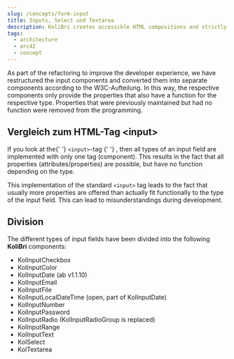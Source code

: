 ```yaml
---
slug: /concepts/form-input
title: Inputs, Select und Textarea
description: KoliBri creates accessible HTML compositions and strictly adheres to the W3C specification.
tags:
  - architecture
  - arc42
  - concept
---
```


As part of the refactoring to improve the developer experience, we have restructured the input components and converted them into separate components according to the <kol-link _href="https://html.spec.whatwg.org/multipage/input.html" _target="w3c">W3C-Aufteilung</kol-link>.
In this way, the respective components only provide the properties that also have a function for the respective type. Properties that were previously maintained but had no function were removed from the programming.

## Vergleich zum HTML-Tag &lt;input&gt;

<p>
	If you look at the{' '}
	<kol-link _href="https://developer.mozilla.org/de/docs/Web/HTML/Element/Input" _target="mozilla">
		<code>&lt;input&gt;</code>-tag
	</kol-link>{' '}
	, then all types of an input field are implemented with only one tag (component). This results in the fact that all properties (attributes/properties) are
	possible, but have no function depending on the type.
</p>

<p>
	This implementation of the standard <code>&lt;input&gt;</code> tag leads to the fact that usually more properties are offered than actually fit functionally
	to the type of the input field. This can lead to misunderstandings during development.
</p>

## Division

<p>
	The different types of input fields have been divided into the following <b>KoliBri</b> components:
</p>

<ul>
	<li>KolInputCheckbox</li>
	<li>KolInputColor</li>
	<li>KolInputDate (ab v1.1.10)</li>
	<li>KolInputEmail</li>
	<li>KolInputFile</li>
	<li>KolInputLocalDateTime (open, part of KolInputDate)</li>
	<li>KolInputNumber</li>
	<li>KolInputPassword</li>
	<li>KolInputRadio (KolInputRadioGroup is replaced)</li>
	<li>KolInputRange</li>
	<li>KolInputText</li>
	<li>KolSelect</li>
	<li>KolTextarea</li>
</ul>
